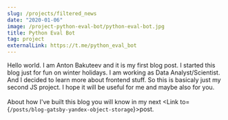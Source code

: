 ```yaml
---
slug: /projects/filtered_news
date: "2020-01-06"
image: /project-python-eval-bot/python-eval-bot.jpg
title: Python Eval Bot
tag: project
externalLink: https://t.me/python_eval_bot
---
```



Hello world. I am Anton Bakuteev and it is my first blog post. 
I started this blog just for fun on winter holidays. 
I am working as Data Analyst/Scientist. 
And I decided to learn more about  frontend stuff. 
So this is basicaly just my second JS project.
I hope it will be useful for me and maybe also for you.
<br/><br/>
About how I've built this blog you will 
know in my next <Link to={`/posts/blog-gatsby-yandex-object-storage`}>post.</Link> 